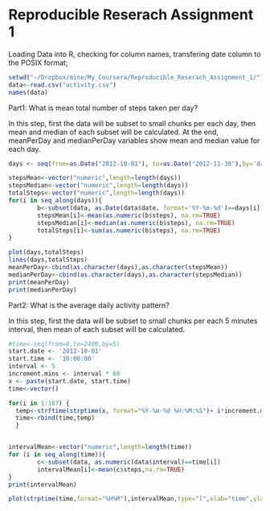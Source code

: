 Reproducible Reserach Assignment 1
========================================================

Loading Data into R, checking for column names, transfering date column to the POSIX format;

```r
setwd("~/Dropbox/mine/My_Coursera/Reproducible_Reserach_Assignment_1/")
data<-read.csv("activity.csv")
names(data)
```

Part1: What is mean total number of steps taken per day?

In this step, first the data will be subset to small chunks per each day, then mean and median of each subset will be calculated. At the end, meanPerDay and medianPerDay variables show mean and median value for each day.

```r
days <- seq(from=as.Date("2012-10-01"), to=as.Date("2012-11-30"),by='days' )

stepsMean<-vector("numeric",length=length(days))
stepsMedian<-vector("numeric",length=length(days))
totalSteps<-vector("numeric",length=length(days))
for(i in seq_along(days)){
        b<-subset(data, as.Date(data$date, format='%Y-%m-%d')==days[i])
        stepsMean[i]<-mean(as.numeric(b$steps), na.rm=TRUE)
        stepsMedian[i]<-median(as.numeric(b$steps), na.rm=TRUE)
        totalSteps[i]<-sum(as.numeric(b$steps), na.rm=TRUE)
}

plot(days,totalSteps)
lines(days,totalSteps)
meanPerDay<-cbind(as.character(days),as.character(stepsMean))
medianPerDay<-cbind(as.character(days),as.character(stepsMedian))
print(meanPerDay)
print(medianPerDay)
```

Part2: What is the average daily activity pattern?

In this step, first the data will be subset to small chunks per each 5 minutes interval, then mean of each subset will be calculated. 

```r
#time<-seq(from=0,to=2400,by=5)
start.date <- '2012-10-01'
start.time <- '10:00:00'
interval <- 5
increment.mins <- interval * 60 
x <- paste(start.date, start.time)
time<-vector()

for(i in 1:167) { 
  temp<-strftime(strptime(x, format="%Y-%m-%d %H:%M:%S")+ i*increment.mins,"%H%M")
  time<-rbind(time,temp)
  }


intervalMean<-vector("numeric",length=length(time))
for (i in seq_along(time)){
        c<-subset(data, as.numeric(data$interval)==time[i])
        intervalMean[i]<-mean(c$steps,na.rm=TRUE)
}
print(intervalMean)

plot(strptime(time,format="%H%M"),intervalMean,type="l",xlab="time",ylab="Mean of Interval")
```

